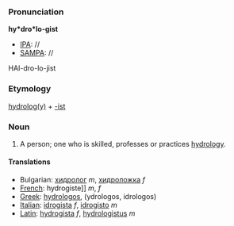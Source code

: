 ===Pronunciation===

'''hy*dro*lo-gist'''
*[[IPA]]: //
*[[SAMPA]]: //
HAI-dro-lo-jist
===Etymology===

[[hydroology|hydrolog(y)]] + [[-ist]]

=== Noun ===

#A person; one who is skilled, professes or practices [[hydrology]]. 
====Translations====

*Bulgarian: [[хидролог]] ''m'', [[хидроложка]] ''f''
*[[French]]: hydrogiste]] ''m'', ''f''
*[[Greek]]: [[hydrologos]], (ydrologos, idrologos)
*[[Italian]]: [[idrogista]] ''f'', [[idrogisto]] ''m''
*[[Latin]]: [[hydrogista]] ''f'', [[hydrologistus]] ''m''